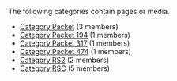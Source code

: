 <!-- DO NOT EDIT THIS FILE, CODE AUTOMATICALLY GENERATED BY category.sh -->
The following categories contain pages or media.
* [[Category Packet]] (3 members)
* [[Category Packet 194]] (1 members)
* [[Category Packet 317]] (1 members)
* [[Category Packet 474]] (1 members)
* [[Category RS2]] (2 members)
* [[Category RSC]] (5 members)
